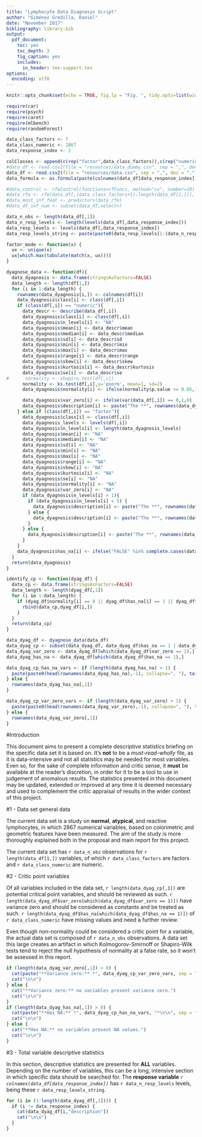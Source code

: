 ```yaml
---
title: "Lymphocyte Data Diagnosys Script"
author: "Giménez Gredilla, Daniel"
date: "November 2017"
bibliography: library.bib
output:
  pdf_document: 
    toc: yes
    toc_depth: 3
    fig_caption: yes
    includes:  
      in_header: tex-support.tex
options:
  encoding: utf8
---
```


```r
knitr::opts_chunk$set(echo = TRUE, fig.lp = "Fig. ", tidy.opts=list(width.cutoff=60),tidy=TRUE, cache = TRUE, fig.width=12, fig.height=4, comment = NULL, out.height='200px', dpi=200, fig.pos = 'h', out.extra = '')
```

```r
require(car)
require(psych)
require(caret)
require(mlbench)
require(randomForest)
```

```r
data_class_factors <- 7
data_class_numeric <- 2867
data_response_index <- 2
```

```r
colClasses <- append(c(rep("factor",data_class_factors)),c(rep("numeric",data_class_numeric)))
#data_df <- read.csv2(file = "resources/data_dummy.csv", sep = ",", dec = ".", colClasses = colClasses, stringsAsFactors = FALSE)
data_df <- read.csv2(file = "resources/data.csv", sep = ",", dec = ".", colClasses = colClasses, stringsAsFactors = FALSE)
data_formula <- as.formula(paste(colnames(data_df[data_response_index]), "~", paste(colnames(data_df)[-(1:data_class_factors)], collapse=" + ")))
```

```r
#data_control <- rfeControl(functions=rfFuncs, method="cv", number=10)
#data_rfe <- rfe(data_df[,(data_class_factors+1):length(data_df[1,])], data_df[,data_response_index], sizes = c(1:20), metric = "Accuracy", maximize = TRUE, rfeControl = data_control)
#data_most_inf_feat <- predictors(data_rfe)
#data_df_inf_num <- subset(data_df,select=)
```

```r

data_n_obs <- length(data_df[,1])
data_n_resp_levels <- length(levels(data_df[,data_response_index]))
data_resp_levels <- levels(data_df[,data_response_index])
data_resp_levels_string <- paste(paste0(data_resp_levels[1:(data_n_resp_levels-1)], collapse=", "), tail(data_resp_levels, n=1), sep=" and ")


```


```r
factor_mode <- function(x) {
  ux <- unique(x)
  ux[which.max(tabulate(match(x, ux)))]
}

dyagnose_data <- function(df){
  data_dyagnosis <- data.frame(stringsAsFactors=FALSE)
  data_length <- length(df[1,])
  for (i in 1:data_length) {
    rownames(data_dyagnosis[i,]) <- colnames(df[i])
    data_dyagnosis$class[i] <- class(df[,i])
    if (class(df[,i]) == "numeric"){
      data_descr <- describe(data_df[,i])
      data_dyagnosis$class[i] <- class(df[,i])
      data_dyagnosis$n_levels[i] <- "NA"
      data_dyagnosis$mean[i] <- data_descr$mean
      data_dyagnosis$median[i] <- data_descr$median
      data_dyagnosis$sd[i] <- data_descr$sd
      data_dyagnosis$min[i] <- data_descr$min
      data_dyagnosis$max[i] <- data_descr$max
      data_dyagnosis$range[i] <- data_descr$range
      data_dyagnosis$skew[i] <- data_descr$skew
      data_dyagnosis$kurtosis[i] <- data_descr$kurtosis
      data_dyagnosis$se[i] <- data_descr$se
#      normality <- shapiro.test(df[,i])
      normality <- ks.test(df[,i],y='pnorm', mean=1, sd=2)
      data_dyagnosis$normality[i] <- ifelse(normality$p.value >= 0.05,1,0)

      data_dyagnosis$var_zero[i] <- ifelse(var(data_df[,i]) == 0,1,0)
      data_dyagnosis$description[i] <- paste("The **", rownames(data_dyagnosis[i,]), "** variable is a numeric variable with the following descriptive statistics: \n**mean** = ", data_dyagnosis$mean[i], ", \n**median** = ", data_dyagnosis$median[i], ", \n**standard deviation** = ", data_dyagnosis$sd[i], ", \n**min value** = ", data_dyagnosis$min[i], ", \n**max value** = ", data_dyagnosis$max[i], ", \nwhich accounts for **range** = ", data_dyagnosis$range[i], ". \nIt has a **skewness** of ", data_dyagnosis$skew[i], ", a **kurtosis** of ", data_dyagnosis$kurtosis[i], ", and a **standard error** of ", data_dyagnosis$se[i], ".\n\n", sep = "")
    } else if (class(df[,i]) == "factor"){
      data_dyagnosis$class[i] <- class(df[,i])
      data_dyagnosis_levels <- levels(df[,i])
      data_dyagnosis$n_levels[i] <- length(data_dyagnosis_levels)
      data_dyagnosis$mean[i] <- "NA"
      data_dyagnosis$median[i] <- "NA"
      data_dyagnosis$sd[i] <- "NA"
      data_dyagnosis$min[i] <- "NA"
      data_dyagnosis$max[i] <- "NA"
      data_dyagnosis$range[i] <- "NA"
      data_dyagnosis$skew[i] <- "NA"
      data_dyagnosis$kurtosis[i] <- "NA"
      data_dyagnosis$se[i] <- "NA"
      data_dyagnosis$normality[i] <- "NA"
      data_dyagnosis$var_zero[i] <- "NA"
      if (data_dyagnosis$n_levels[i] > 1){
        if (data_dyagnosis$n_levels[i] < 5) {
          data_dyagnosis$description[i] <- paste("The **", rownames(data_dyagnosis[i,]), "** variable is a factor variable with ", data_dyagnosis$n_levels[i], " levels, being these ", paste(paste0(data_dyagnosis_levels[1:(data_dyagnosis$n_levels[i]-1)], collapse=", "), tail(data_dyagnosis_levels, n=1), sep=" and "), ". The mode is ", factor_mode(df[,i]), " with ", table(df[,i])[names(table(df[,i])) == factor_mode(df[,i])]," occurrences.\n\n", sep = "")
        } else {
          data_dyagnosis$description[i] <- paste("The **", rownames(data_dyagnosis[i,]), "** variable is a factor variable with ", data_dyagnosis$n_levels[i], " levels, being these ", paste(data_dyagnosis_levels[1:4], sep=", "), " and others (multiple or ordered levels, non-practical to enumerate). The mode is ", factor_mode(df[,i]), " with ", table(df[,i])[names(table(df[,i])) == factor_mode(df[,i])]," occurrences.\n\n", sep = "")
        }
      } else {
        data_dyagnosis$description[i] <- paste("The **", rownames(data_dyagnosis[i,]), "** variable is a factor variable with 1 level, being this ", data_dyagnosis_levels[1], ". As it's the only level for this factor, it is also the mode.", sep = "")
      }
    }
    data_dyagnosis$has_na[i] <- ifelse("FALSE" %in% complete.cases(data_df[,i]),1,0)
  }
  return(data_dyagnosis)
}

identify_cp <- function(dyag_df) {
  data_cp <- data.frame(stringsAsFactors=FALSE)
  data_length <- length(dyag_df[,1])
  for (i in 1:data_length) {
    if (dyag_df$normality[i] == 0 || dyag_df$has_na[i] == 1 || dyag_df$var_zero[i] == 1) {
      rbind(data_cp,dyag_df[i,]) 
    }
  }
  return(data_cp)
}

```
```r
data_dyag_df <- dyagnose_data(data_df)
data_dyag_cp <- subset(data_dyag_df, data_dyag_df$has_na == 1 | data_dyag_df$var_zero == 1)
data_dyag_var_zero <- data_dyag_df[which(data_dyag_df$var_zero == 1),]
data_dyag_has_na <- data_dyag_df[which(data_dyag_df$has_na == 1),]

data_dyag_cp_has_na_vars <- if (length(data_dyag_has_na) > 1) {
  paste(paste0(head(rownames(data_dyag_has_na),-1), collapse=", "), tail(rownames(data_dyag_has_na),1), sep=" and ")
} else {
  rownames(data_dyag_has_na[,1])
}

data_dyag_cp_var_zero_vars <- if (length(data_dyag_var_zero) > 1) {
  paste(paste0(head(rownames(data_dyag_var_zero),-1), collapse=", "), tail(rownames(data_dyag_var_zero),1), sep=" and ")
} else {
  rownames(data_dyag_var_zero[,1])
}

```

#Introduction  

This document aims to present a complete descriptive statistics briefing on the specific data set it is based on. It's **not** to be a *must-read-wholly* file, as it is data-intensive and not all statistics may be needed for most variables. Even so, for the sake of complete information and critic sense, it **must** be available at the reader's discretion, in order for it to be a tool to use in judgement of anomalous results. The statistics presented in this document may be updated, extended or improved at any time it is deemed necessary and used to complement the critic appraisal of results in the wider context of this project.  

#1 - Data set general data

The current data set is a study on **normal**, **atypical**, and reactive lymphocytes, in which 2867 numerical variables, based on colorimetric and geometric features have been measured. The aim of the study is more thoroughly explained both in the proposal and main report for this project.  

The current data set has `r data_n_obs` observations for `r length(data_df[1,])` variables, of which `r data_class_factors` are factors and `r data_class_numeric` are numeric.  

#2 - Critic point variables  

Of all variables included in the data set, `r length(data_dyag_cp[,1])` are potential critical point variables, and should be reviewed as such. `r length(data_dyag_df$var_zero[which(data_dyag_df$var_zero == 1)])` have variance zero and should be considered as constants and be treated as such. `r length(data_dyag_df$has_na[which(data_dyag_df$has_na == 1)])` of `r data_class_numeric` have missing values and need a further review.  

Even though non-normality could be considered a critic point for a variable, the actual data set is composed of `r data_n_obs` observations. A data set this large creates an artifact in which Kolmogorov-Smirnoff or Shapiro-Wilk tests tend to reject the null hypothesis of normality at a false rate, so it won't be assessed in this report.

```r
if (length(data_dyag_var_zero[,1]) > 0) {
  cat(paste("**Variance zero:** *", data_dyag_cp_var_zero_vars, sep = ""))
  cat("\n\n")
} else {
  cat("**Variance zero:** no variables present variance zero.")
  cat("\n\n")
}
if (length(data_dyag_has_na[,1]) > 0) {
  cat(paste("**Has NA:** *", data_dyag_cp_has_na_vars, "*\n\n", sep = ""))
  cat("\n\n")
} else {
  cat("**Has NA:** no variables present NA values.")
  cat("\n\n")
}
```

#3 - Total variable descriptive statistics  

In this section, descriptive statistics are presented for **ALL** variables. Depending on the number of variables, this can be a long, intensive section in which specific data should be searched for. 
The **response variable** *`r colnames(data_df[data_response_index])`* has `r data_n_resp_levels` levels, being these `r data_resp_levels_string`.

```r
for (i in (1:length(data_dyag_df[,1]))) {
  if (i != data_response_index) {
    cat(data_dyag_df[i,"description"])
    cat("\n\n")
  }
}
```

